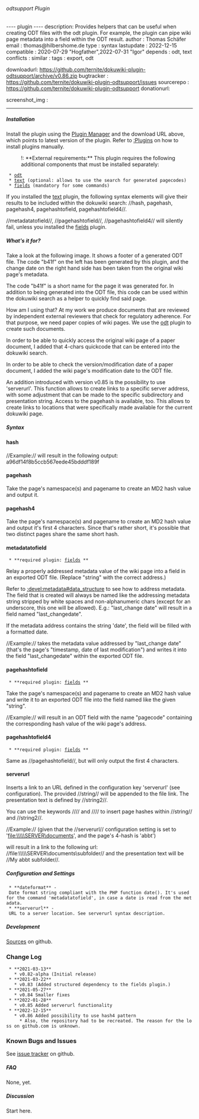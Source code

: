 ====== odtsupport Plugin ======

---- plugin ----
description: Provides helpers that can be useful when creating ODT files with the odt plugin. For example, the plugin can pipe wiki page metadata into a field within the ODT result.
author     : Thomas Schäfer
email      : thomas@hilbershome.de 
type       : syntax
lastupdate : 2022-12-15
compatible : 2020-07-29 "Hogfather",2022-07-31 "Igor"
depends    : odt, text
conflicts  : 
similar    : 
tags       : export, odt

downloadurl: https://github.com/ternite/dokuwiki-plugin-odtsupport/archive/v0.86.zip
bugtracker : https://github.com/ternite/dokuwiki-plugin-odtsupport/issues
sourcerepo : https://github.com/ternite/dokuwiki-plugin-odtsupport
donationurl: 

screenshot_img : 
----

===== Installation =====

Install the plugin using the [[plugin:plugin|Plugin Manager]] and the download URL above, which points to latest version of the plugin. Refer to [[:Plugins]] on how to install plugins manually.

:!: **External requirements:** This plugin requires the following additional components that must be installed separately: 
  * [[odt]]
  * [[text]] (optional: allows to use the search for generated pagecodes)
  * [[fields]] (mandatory for some commands)

If you installed the [[text]] plugin, the following syntax elements will give their results to be included within the dokuwiki search: //hash, pagehash, pagehash4, pagehashtofield, pagehashtofield4//.

//metadatatofield//, //pagehashtofield//, //pagehashtofield4// will silently fail, unless you installed the [[fields]] plugin.

===== What's it for? =====

Take a look at the following image. It shows a footer of a generated ODT file. The code "b41f" on the left has been generated by this plugin, and the change date on the right hand side has been taken from the original wiki page's metadata.

{{https://github.com/ternite/dokuwiki-plugin-odtsupport/raw/main/footer-example.png}}

The code "b41f" is a short name for the page it was generated for. In addition to being generated into the ODT file, this code can be used within the dokuwiki search as a helper to quickly find said page.

How am I using that? At my work we produce documents that are reviewed by independent external reviewers that check for regulatory adherence. For that purpose, we need paper copies of wiki pages. We use the [[odt]] plugin to create such documents.

In order to be able to quickly access the original wiki page of a paper document, I added that 4-chars quickcode that can be entered into the dokuwiki search.

In order to be able to check the version/modification date of a paper document, I added the wiki page's modification date to the ODT file.

An addition introduced with version v0.85 is the possibility to use 'serverurl'. This function allows to create links to a specific server address, with some adjustment that can be made to the specific subdirectory and presentation string. Access to the pagehash is available, too. This allows to create links to locations that were specifically made available for the current dokuwiki page.


===== Syntax =====

==== hash ====

<code>{{hash>string}}</code>

//Example:// <code>{{hash>TEST}}</code> will result in the following output: a96df14f8b5ccb567eede45bdddf189f

==== pagehash ====

<code>{{pagehash}}</code>

Take the page's namespace(s) and pagename to create an MD2 hash value and output it.

==== pagehash4 ====

<code>{{pagehash4}}</code>

Take the page's namespace(s) and pagename to create an MD2 hash value and output it's first 4 characters. Since that's rather short, it's possible that two distinct pages share the same short hash.

==== metadatatofield ====

  * **required plugin: [[fields]] **

<code>{{metadatatofield>string}}</code>

Relay a properly addressed metadata value of the wiki page into a field in an exported ODT file. (Replace "string" with the correct address.)

Refer to [[:devel:metadata#data_structure]] to see how to address metadata. The field that is created will always be named like the addressing metadata string stripped by white spaces and non-alphanumeric chars (except for an underscore, this one will be allowed). E.g.: "last_change date" will result in a field named "last_changedate".

If the metadata address contains the string 'date', the field will be filled with a formatted date.

//Example:// <code>{{metadatatofield>last_change date}}</code> takes the metadata value addressed by "last_change date" (that's the page's "timestamp, date of last modification") and writes it into the field "last_changedate" within the exported ODT file.

==== pagehashtofield ====

  * **required plugin: [[fields]] **


<code>{{pagehashtofield>string}}</code>

Take the page's namespace(s) and pagename to create an MD2 hash value and write it to an exported ODT file into the field named like the given "string".

//Example:// <code>{{pagehashtofield>pagecode}}</code> will result in an ODT field with the name "pagecode" containing the corresponding hash value of the wiki page's address.

==== pagehashtofield4 ====

  * **required plugin: [[fields]] **

<code>{{pagehashtofield4>string}}</code>

Same as //pagehashtofield//, but will only output the first 4 characters.

==== serverurl ====

<code>{{serverurl>string:string2}}</code>

Inserts a link to an URL defined in the configuration key 'serverurl' (see configuration). The provided //string// will be appended to the file link. The presentation text is defined by //string2//.

You can use the keywords //<PAGEHASH>// and //<PAGEHASH4>// to insert page hashes within //string// and //string2//.

//Example:// (given that the //serverurl// configuration setting is set to 'file:\\\\\SERVER\documents', and the page's 4-hash is 'abbt')

<code>{{serverurl>\subfolder:My <PAGEHASH4> subfolder}}</code> will result in a link to the following url: //file:\\\\\SERVER\documents\subfolder// and the presentation text will be //My abbt subfolder//.

===== Configuration and Settings =====

  * **dateformat** - Date format string compliant with the PHP function date(). It's used for the command 'metadatatofield', in case a date is read from the metadata.
  * **serverurl** - URL to a server location. See serverurl syntax description.

===== Development =====

[[https://github.com/ternite/dokuwiki-plugin-odtsupport|Sources]] on github.

=== Change Log ===

  * **2021-03-13**
    * v0.82-alpha (Initial release)
  * **2021-03-22**
    * v0.83 (Added structured dependency to the fields plugin.)
  * **2021-05-27**
    * v0.84 Smaller fixes
  * **2022-01-28**
    * v0.85 Added serverurl functionality
  * **2022-12-15**
    * v0.86 Added possibility to use hash4 pattern
	  * Also, the repository had to be recreated. The reason for the loss on github.com is unknown.

=== Known Bugs and Issues ===

See [[https://github.com/ternite/dokuwiki-plugin-odtsupport/issues|issue tracker]] on github.

===== FAQ =====

None, yet.

===== Discussion =====

Start here.